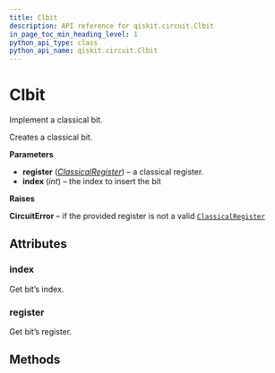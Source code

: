 ```yaml
---
title: Clbit
description: API reference for qiskit.circuit.Clbit
in_page_toc_min_heading_level: 1
python_api_type: class
python_api_name: qiskit.circuit.Clbit
---
```


# Clbit

<Class id="qiskit.circuit.Clbit" github="https://github.com/qiskit/qiskit/tree/stable/0.14/qiskit/circuit/classicalregister.py" signature="Clbit(register, index)">
  Implement a classical bit.

  Creates a classical bit.

  **Parameters**

  *   **register** ([*ClassicalRegister*](qiskit.circuit.ClassicalRegister "qiskit.circuit.ClassicalRegister")) – a classical register.
  *   **index** (*int*) – the index to insert the bit

  **Raises**

  **CircuitError** – if the provided register is not a valid [`ClassicalRegister`](qiskit.circuit.ClassicalRegister "qiskit.circuit.ClassicalRegister")

  ## Attributes

  ### index

  <Attribute id="qiskit.circuit.Clbit.index">
    Get bit’s index.
  </Attribute>

  ### register

  <Attribute id="qiskit.circuit.Clbit.register">
    Get bit’s register.
  </Attribute>

  ## Methods

  |   |
  | - |
</Class>

